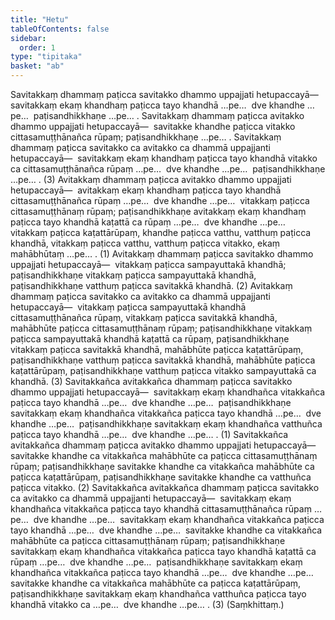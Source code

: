 ```yaml
---
title: "Hetu"
tableOfContents: false
sidebar:
  order: 1
type: "tipitaka"
basket: "ab"
---
```



<DynamicBreadcrumb />

<Division number="102">

<Paragraph number="4287">
Savitakkaṃ dhammaṃ paṭicca savitakko dhammo uppajjati hetupaccayā—  savitakkaṃ ekaṃ khandhaṃ paṭicca tayo khandhā …pe…  dve khandhe …pe…  paṭisandhikkhaṇe …pe… . Savitakkaṃ dhammaṃ paṭicca avitakko dhammo uppajjati hetupaccayā—  savitakke khandhe paṭicca vitakko cittasamuṭṭhānañca rūpaṃ; paṭisandhikkhaṇe …pe… . Savitakkaṃ dhammaṃ paṭicca savitakko ca avitakko ca dhammā uppajjanti hetupaccayā—  savitakkaṃ ekaṃ khandhaṃ paṭicca tayo khandhā vitakko ca cittasamuṭṭhānañca rūpaṃ …pe…  dve khandhe …pe…  paṭisandhikkhaṇe …pe… . (3)
</Paragraph>

</Division>
<Division number="103">

<Paragraph number="4288">
Avitakkaṃ dhammaṃ paṭicca avitakko dhammo uppajjati hetupaccayā—  avitakkaṃ ekaṃ khandhaṃ paṭicca tayo khandhā cittasamuṭṭhānañca rūpaṃ …pe…  dve khandhe …pe…  vitakkaṃ paṭicca cittasamuṭṭhānaṃ rūpaṃ; paṭisandhikkhaṇe avitakkaṃ ekaṃ khandhaṃ paṭicca tayo khandhā kaṭattā ca rūpaṃ …pe…  dve khandhe …pe…  vitakkaṃ paṭicca kaṭattārūpaṃ, khandhe paṭicca vatthu, vatthuṃ paṭicca khandhā, vitakkaṃ paṭicca vatthu, vatthuṃ paṭicca vitakko, ekaṃ mahābhūtaṃ …pe… . (1)
</Paragraph>

<Paragraph number="4289">
Avitakkaṃ dhammaṃ paṭicca savitakko dhammo uppajjati hetupaccayā—  vitakkaṃ paṭicca sampayuttakā khandhā; paṭisandhikkhaṇe vitakkaṃ paṭicca sampayuttakā khandhā, paṭisandhikkhaṇe vatthuṃ paṭicca savitakkā khandhā. (2)
</Paragraph>

<Paragraph number="4290">
Avitakkaṃ dhammaṃ paṭicca savitakko ca avitakko ca dhammā uppajjanti hetupaccayā—  vitakkaṃ paṭicca sampayuttakā khandhā cittasamuṭṭhānañca rūpaṃ, vitakkaṃ paṭicca savitakkā khandhā, mahābhūte paṭicca cittasamuṭṭhānaṃ rūpaṃ; paṭisandhikkhaṇe vitakkaṃ paṭicca sampayuttakā khandhā kaṭattā ca rūpaṃ, paṭisandhikkhaṇe vitakkaṃ paṭicca savitakkā khandhā, mahābhūte paṭicca kaṭattārūpaṃ, paṭisandhikkhaṇe vatthuṃ paṭicca savitakkā khandhā, mahābhūte paṭicca kaṭattārūpaṃ, paṭisandhikkhaṇe vatthuṃ paṭicca vitakko sampayuttakā ca khandhā. (3)
</Paragraph>

</Division>
<Division number="104">

<Paragraph number="4291">
Savitakkañca avitakkañca dhammaṃ paṭicca savitakko dhammo uppajjati hetupaccayā—  savitakkaṃ ekaṃ khandhañca vitakkañca paṭicca tayo khandhā …pe…  dve khandhe …pe…  paṭisandhikkhaṇe savitakkaṃ ekaṃ khandhañca vitakkañca paṭicca tayo khandhā …pe…  dve khandhe …pe…  paṭisandhikkhaṇe savitakkaṃ ekaṃ khandhañca vatthuñca paṭicca tayo khandhā …pe…  dve khandhe …pe… . (1)
</Paragraph>

<Paragraph number="4292">
Savitakkañca avitakkañca dhammaṃ paṭicca avitakko dhammo uppajjati hetupaccayā—  savitakke khandhe ca vitakkañca mahābhūte ca paṭicca cittasamuṭṭhānaṃ rūpaṃ; paṭisandhikkhaṇe savitakke khandhe ca vitakkañca mahābhūte ca paṭicca kaṭattārūpaṃ, paṭisandhikkhaṇe savitakke khandhe ca vatthuñca paṭicca vitakko. (2)
</Paragraph>

<Paragraph number="4293">
Savitakkañca avitakkañca dhammaṃ paṭicca savitakko ca avitakko ca dhammā uppajjanti hetupaccayā—  savitakkaṃ ekaṃ khandhañca vitakkañca paṭicca tayo khandhā cittasamuṭṭhānañca rūpaṃ …pe…  dve khandhe …pe…  savitakkaṃ ekaṃ khandhañca vitakkañca paṭicca tayo khandhā …pe…  dve khandhe …pe…  savitakke khandhe ca vitakkañca mahābhūte ca paṭicca cittasamuṭṭhānaṃ rūpaṃ; paṭisandhikkhaṇe savitakkaṃ ekaṃ khandhañca vitakkañca paṭicca tayo khandhā kaṭattā ca rūpaṃ …pe…  dve khandhe …pe…  paṭisandhikkhaṇe savitakkaṃ ekaṃ khandhañca vitakkañca paṭicca tayo khandhā …pe…  dve khandhe …pe…  savitakke khandhe ca vitakkañca mahābhūte ca paṭicca kaṭattārūpaṃ, paṭisandhikkhaṇe savitakkaṃ ekaṃ khandhañca vatthuñca paṭicca tayo khandhā vitakko ca …pe…  dve khandhe …pe… . (3) (Saṃkhittaṃ.)
</Paragraph>
</Division>